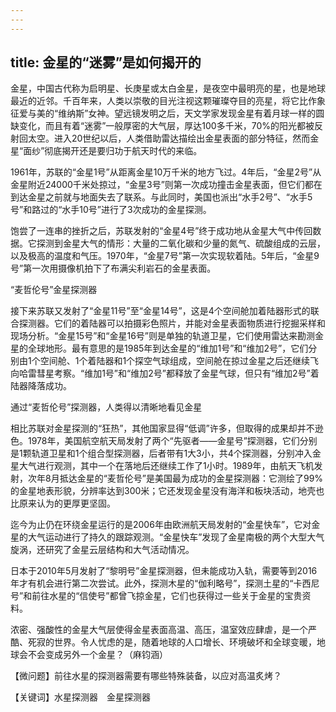 ```yaml
---
---
---
```

title: 金星的“迷雾”是如何揭开的
---




金星，中国古代称为启明星、长庚星或太白金星，是夜空中最明亮的星，也是地球最近的近邻。千百年来，人类以崇敬的目光注视这颗璀璨夺目的亮星，将它比作象征爱与美的“维纳斯”女神。望远镜发明之后，天文学家发现金星有着月球一样的圆缺变化，而且有着“迷雾”一般厚密的大气层，厚达100多千米，70%的阳光都被反射回太空。进入20世纪以后，人类借助雷达描绘出金星表面的部分特征，然而金星“面纱”彻底揭开还是要归功于航天时代的来临。

1961年，苏联的“金星1号”从距离金星10万千米的地方飞过。4年后，“金星2号”从金星附近24000千米处掠过，“金星3号”则第一次成功撞击金星表面，但它们都在到达金星之前就与地面失去了联系。与此同时，美国也派出“水手2号”、“水手5号”和路过的“水手10号”进行了3次成功的金星探测。

饱尝了一连串的挫折之后，苏联发射的“金星4号”终于成功地从金星大气中传回数据。它探测到金星大气的情形：大量的二氧化碳和少量的氮气、硫酸组成的云层，以及极高的温度和气压。1970年，“金星7号”第一次实现软着陆。5年后，“金星9号”第一次用摄像机拍下了布满尖利岩石的金星表面。

“麦哲伦号”金星探测器



接下来苏联又发射了“金星11号”至“金星14号”，这是4个空间舱加着陆器形式的联合探测器。它们的着陆器可以拍摄彩色照片，并能对金星表面物质进行挖掘采样和现场分析。“金星15号”和“金星16号”则是单独的轨道卫星，它们使用雷达来勘测金星的全球地形。最有意思的是1985年到达金星的“维加1号”和“维加2号”，它们分别由1个空间舱、1个着陆器和1个探空气球组成，空间舱在掠过金星之后还继续飞向哈雷彗星考察。“维加1号”和“维加2号”都释放了金星气球，但只有“维加2号”着陆器降落成功。



通过“麦哲伦号”探测器，人类得以清晰地看见金星

相比苏联对金星探测的“狂热”，其他国家显得“低调”许多，但取得的成果却并不逊色。1978年，美国航空航天局发射了两个“先驱者——金星号”探测器，它们分别是1颗轨道卫星和1个组合型探测器，后者带有1大3小，共4个探测器，分别冲入金星大气进行观测，其中一个在落地后还继续工作了1小时。1989年，由航天飞机发射，次年8月抵达金星的“麦哲伦号”是美国最为成功的金星探测器：它测绘了99%的金星地表形貌，分辨率达到300米；它还发现金星没有海洋和板块活动，地壳也比原来认为的更厚更坚固。

迄今为止仍在环绕金星运行的是2006年由欧洲航天局发射的“金星快车”，它对金星的大气运动进行了持久的跟踪观测。“金星快车”发现了金星南极的两个大型大气旋涡，还研究了金星云层结构和大气活动情况。

日本于2010年5月发射了“黎明号”金星探测器，但未能成功入轨，需要等到2016年才有机会进行第二次尝试。此外，探测木星的“伽利略号”，探测土星的“卡西尼号”和前往水星的“信使号”都曾飞掠金星，它们也获得过一些关于金星的宝贵资料。

浓密、强酸性的金星大气层使得金星表面高温、高压，温室效应肆虐，是一个严酷、死寂的世界。令人忧虑的是，随着地球的人口增长、环境破坏和全球变暖，地球会不会变成另外一个金星？（麻钧涵）





【微问题】前往水星的探测器需要有哪些特殊装备，以应对高温炙烤？

【关键词】水星探测器　金星探测器